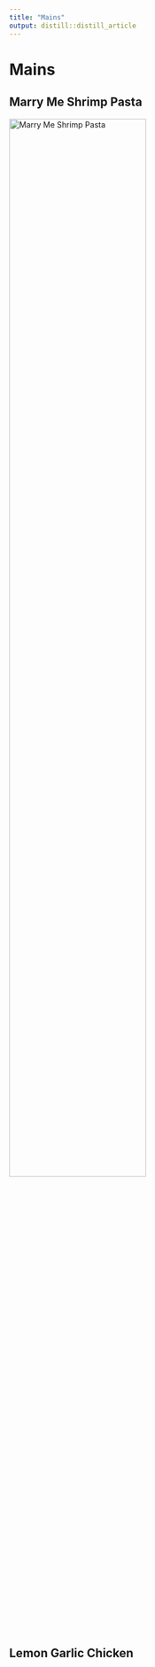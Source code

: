 ```yaml
---
title: "Mains"
output: distill::distill_article
---
```


# Mains

## Marry Me Shrimp Pasta
[![Marry Me Shrimp Pasta](images/marry_me_shrimp.JPG){width=70%}](marry_me_shrimp_pasta.html)

## Lemon Garlic Chicken

